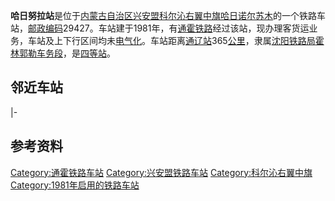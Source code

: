 {{noteTA
|1=zh-cn:始发车次; zh-hk:列車班次;
|2=zh-cn:车次; zh-hk:班次;
}}
{{Infobox China railway station
|车站名称 = 哈日努拉站
|图片 = 
|图片介绍 = 
|其他名称 = 
|车站拼音 = Harinula
|英文名称 = Harinula Railway Station
|车站代码 = 57149<ref>{{cite book|title=中华人民共和国铁路车站代码（GB/T 10302-2010）|publisher=中国标准出版社|year=2010|isbn=155066140495|ignore-isbn-error=true|pages=13}}</ref>
|电报码 = HRD<ref>{{cite book|author=铁道部电子计算技术中心, 铁道部运输局|title=铁路车站站名代码表：TMIS使用|publisher=中国铁道出版社|location=北京|year=1998|isbn=9787113030995|pages=141}}</ref><ref>{{cite book|author=[[中华人民共和国铁道部|中华人民共和国铁道部]]|title=铁路电报站名略号（2012）|publisher=中国铁道出版社|location=北京|year=2012|unified=15113·3468|pages=45}}</ref>
|拼音码 = HRL
|车站类型 = 客货运站
|技术性质 = 
|业务性质 = 
|始建时间 = 
|开通运营 = 
|车站地址 = [[内蒙古自治区|内蒙古自治区]][[兴安盟|兴安盟]][[科尔沁右翼中旗|科尔沁右翼中旗]]
|坐标 = {{coord|45.620481|120.057406|display=inline,title}}
|归属 = [[沈阳铁路局|沈阳铁路局]][[霍林郭勒车务段|霍林郭勒车务段]]
|线路 = [[通霍铁路|通霍铁路]]、[[锡乌铁路|锡乌铁路]]
|车站等级 = [[四等站_(中国大陆)|四等站]]
|使用状态 = 运营中
|股道数目 = 
|正线 = 
|到发线 = 
|其它线 = 
|月台数目 = 
|侧式站台 = 
|岛式站台 = 
|站台面 = 
|网站 = 
|站线配置图 = 
|站线配置图宽度 = 
}}
'''哈日努拉站'''是位于[[内蒙古自治区|内蒙古自治区]][[兴安盟|兴安盟]][[科尔沁右翼中旗|科尔沁右翼中旗]][[哈日诺尔苏木|哈日诺尔苏木]]的一个铁路车站，[[邮政编码|邮政编码]]29427。车站建于1981年，有[[通霍铁路|通霍铁路]]经过该站，现办理客货运业务，车站及上下行区间均未[[电气化|电气化]]。车站距离[[通辽站|通辽站]]365[[公里|公里]]，隶属[[沈阳铁路局|沈阳铁路局]][[霍林郭勒车务段|霍林郭勒车务段]]，是[[四等站_(中铁)|四等站]]。

== 邻近车站 ==
{{start rail box|[[File:China_Railways.svg|16px]] [[中国铁路|中国铁路]]}}
{{s-inop|[[燕舞站|燕舞站]]<br /><s>''[[白音沟站|白音沟站]]''</s>(已撤销)|{{站|通辽}}方向}}
{{s-line|[[通霍铁路|通霍铁路]]<br />← 21km 哈日努拉站 11km →}}
{{s-inop|[[白云站_(内蒙古自治区)|白云站]]|通霍线{{站|霍林河}}方向<br />锡乌线{{站|锡林浩特}}方向|rows=2}}
|-
{{s-inop|[[二龙屯站|二龙屯站]]|{{站|乌兰浩特}}方向}}
{{s-line|[[锡乌铁路|锡乌铁路]]<br />← 20km 哈日努拉站 11km →}}
{{end box}}

== 参考资料 ==
{{reflist}}
{{通霍铁路}}
{{锡乌铁路}}
{{铁路车站小作品}}
{{内蒙古小作品}}

[[Category:通霍铁路车站|Category:通霍铁路车站]]
[[Category:兴安盟铁路车站|Category:兴安盟铁路车站]]
[[Category:科尔沁右翼中旗|Category:科尔沁右翼中旗]]
[[Category:1981年启用的铁路车站|Category:1981年启用的铁路车站]]